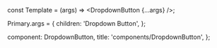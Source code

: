 
const Template = (args) => <DropdownButton {...args} />;

Primary.args = {
  children: 'Dropdown Button',
};

  component: DropdownButton,
  title: 'components/DropdownButton',
};


